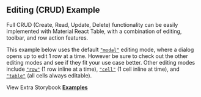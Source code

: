 
<Head>
  <title>Editing CRUD Example - Material React Table V2 Docs</title>
  <meta
    name="description"
    content="An example of Material React Table which shows how to use editing CRUD features"
  />
  <meta
    property="og:title"
    content="Editing CRUD Material React Table Example"
  />
  <meta
    property="og:description"
    content="Learn how to use editing and all the CRUD functionality of Material React Table"
  />
</Head>

## Editing (CRUD) Example

Full CRUD (Create, Read, Update, Delete) functionality can be easily implemented with Material React Table, with a combination of editing, toolbar, and row action features.

This example below uses the default [`"modal"`](/docs/guides/editing#modal-editing-mode) editing mode, where a dialog opens up to edit 1 row at a time. However be sure to check out the other editing modes and see if they fit your use case better. Other editing modes include [`"row"`](/docs/guides/editing#row-editing-mode) (1 row inline at a time), [`"cell"`](/docs/guides/editing#cell-editing-mode) (1 cell inline at time), and [`"table"`](/docs/guides/editing#table-editing-mode) (all cells always editable).

<Example />

View Extra Storybook **[Examples](https://www.material-react-table.dev/?path=/story/features-editing-examples)**
